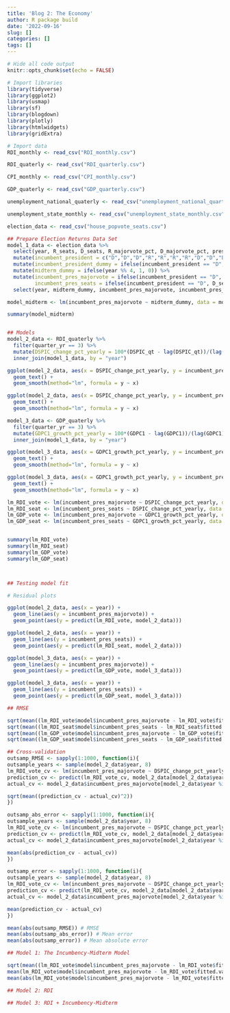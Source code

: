 ```yaml
---
title: 'Blog 2: The Economy'
author: R package build
date: '2022-09-16'
slug: []
categories: []
tags: []
---
```

```r
# Hide all code output
knitr::opts_chunk$set(echo = FALSE)

# Import libraries
library(tidyverse)
library(ggplot2)
library(usmap)
library(sf)
library(blogdown)
library(plotly)
library(htmlwidgets)
library(gridExtra)

# Import data
RDI_monthly <- read_csv("RDI_monthly.csv")

RDI_quaterly <- read_csv("RDI_quarterly.csv")

CPI_monthly <- read_csv("CPI_monthly.csv")

GDP_quaterly <- read_csv("GDP_quarterly.csv")

unemployment_national_quaterly <- read_csv("unemployment_national_quarterly_final.csv")

unemployment_state_monthly <- read_csv("unemployment_state_monthly.csv")

election_data <- read_csv("house_popvote_seats.csv")

```

```r
## Prepare Election Returns Data Set
model_1_data <- election_data %>%
  select(year, R_seats, D_seats, R_majorvote_pct, D_majorvote_pct, president_party) %>%
  mutate(incumbent_president = c("D","D","D","R","R","R","R","D","D","D","D","R","R","R","R","D","D","R","R","R","R","R", "R","D","D","D","D", "R", "R", "R","R","D","D","D","D","R","R")) %>%
  mutate(incumbent_president_dummy = ifelse(incumbent_president == "D", 1, 0)) %>%
  mutate(midterm_dummy = ifelse(year %% 4, 1, 0)) %>%
  mutate(incumbent_pres_majorvote = ifelse(incumbent_president == "D", D_majorvote_pct, R_majorvote_pct),
         incumbent_pres_seats = ifelse(incumbent_president == "D", D_seats, R_seats)) %>%
  select(year, midterm_dummy, incumbent_pres_majorvote, incumbent_pres_seats)

model_midterm <- lm(incumbent_pres_majorvote ~ midterm_dummy, data = model_1_data)

summary(model_midterm)


## Models
model_2_data <- RDI_quaterly %>%
  filter(quarter_yr == 3) %>%
  mutate(DSPIC_change_pct_yearly = 100*(DSPIC_qt - lag(DSPIC_qt))/(lag(DSPIC_qt))) %>%
  inner_join(model_1_data, by = "year")

ggplot(model_2_data, aes(x = DSPIC_change_pct_yearly, y = incumbent_pres_majorvote, label = year)) +
  geom_text() +
  geom_smooth(method="lm", formula = y ~ x)

ggplot(model_2_data, aes(x = DSPIC_change_pct_yearly, y = incumbent_pres_seats, label = year)) +
  geom_text() +
  geom_smooth(method="lm", formula = y ~ x)

model_3_data <- GDP_quaterly %>%
  filter(quarter_yr == 3) %>%
  mutate(GDPC1_growth_pct_yearly = 100*(GDPC1 - lag(GDPC1))/(lag(GDPC1))) %>%
  inner_join(model_1_data, by = "year")

ggplot(model_3_data, aes(x = GDPC1_growth_pct_yearly, y = incumbent_pres_majorvote, label = year)) +
  geom_text() +
  geom_smooth(method="lm", formula = y ~ x)

ggplot(model_3_data, aes(x = GDPC1_growth_pct_yearly, y = incumbent_pres_seats, label = year)) +
  geom_text() +
  geom_smooth(method="lm", formula = y ~ x)

lm_RDI_vote <- lm(incumbent_pres_majorvote ~ DSPIC_change_pct_yearly, data = model_2_data)
lm_RDI_seat <- lm(incumbent_pres_seats ~ DSPIC_change_pct_yearly, data = model_2_data)
lm_GDP_vote <- lm(incumbent_pres_majorvote ~ GDPC1_growth_pct_yearly, data = model_3_data)
lm_GDP_seat <- lm(incumbent_pres_seats ~ GDPC1_growth_pct_yearly, data = model_3_data)


summary(lm_RDI_vote)
summary(lm_RDI_seat)
summary(lm_GDP_vote)
summary(lm_GDP_seat)




```

```r
## Testing model fit

# Residual plots

ggplot(model_2_data, aes(x = year)) +
  geom_line(aes(y = incumbent_pres_majorvote)) +
  geom_point(aes(y = predict(lm_RDI_vote, model_2_data)))

ggplot(model_2_data, aes(x = year)) +
  geom_line(aes(y = incumbent_pres_seats)) +
  geom_point(aes(y = predict(lm_RDI_seat, model_2_data)))

ggplot(model_3_data, aes(x = year)) +
  geom_line(aes(y = incumbent_pres_majorvote)) +
  geom_point(aes(y = predict(lm_GDP_vote, model_3_data)))

ggplot(model_3_data, aes(x = year)) +
  geom_line(aes(y = incumbent_pres_seats)) +
  geom_point(aes(y = predict(lm_GDP_seat, model_3_data)))

## RMSE

sqrt(mean((lm_RDI_vote$model$incumbent_pres_majorvote - lm_RDI_vote$fitted.values)^2))
sqrt(mean((lm_RDI_seat$model$incumbent_pres_seats - lm_RDI_seat$fitted.values)^2))
sqrt(mean((lm_GDP_vote$model$incumbent_pres_majorvote - lm_GDP_vote$fitted.values)^2))
sqrt(mean((lm_GDP_seat$model$incumbent_pres_seats - lm_GDP_seat$fitted.values)^2))

## Cross-validation
outsamp_RMSE <- sapply(1:1000, function(i){
outsample_years <- sample(model_2_data$year, 8)
lm_RDI_vote_cv <- lm(incumbent_pres_majorvote ~ DSPIC_change_pct_yearly, data = model_2_data[!(model_2_data$year %in% outsample_years),])
prediction_cv <- predict(lm_RDI_vote_cv, model_2_data[model_2_data$year %in% outsample_years,])
actual_cv <- model_2_data$incumbent_pres_majorvote[model_2_data$year %in% outsample_years]

sqrt(mean((prediction_cv - actual_cv)^2))
})

outsamp_abs_error <- sapply(1:1000, function(i){
outsample_years <- sample(model_2_data$year, 8)
lm_RDI_vote_cv <- lm(incumbent_pres_majorvote ~ DSPIC_change_pct_yearly, data = model_2_data[!(model_2_data$year %in% outsample_years),])
prediction_cv <- predict(lm_RDI_vote_cv, model_2_data[model_2_data$year %in% outsample_years,])
actual_cv <- model_2_data$incumbent_pres_majorvote[model_2_data$year %in% outsample_years]

mean(abs(prediction_cv - actual_cv))
})

outsamp_error <- sapply(1:1000, function(i){
outsample_years <- sample(model_2_data$year, 8)
lm_RDI_vote_cv <- lm(incumbent_pres_majorvote ~ DSPIC_change_pct_yearly, data = model_2_data[!(model_2_data$year %in% outsample_years),])
prediction_cv <- predict(lm_RDI_vote_cv, model_2_data[model_2_data$year %in% outsample_years,])
actual_cv <- model_2_data$incumbent_pres_majorvote[model_2_data$year %in% outsample_years]

mean(prediction_cv - actual_cv)
})

mean(abs(outsamp_RMSE)) # RMSE
mean(abs(outsamp_abs_error)) # Mean error
mean(abs(outsamp_error)) # Mean absolute error

```







```r
## Model 1: The Incumbency-Midterm Model

sqrt(mean((lm_RDI_vote$model$incumbent_pres_majorvote - lm_RDI_vote$fitted.values)^2))
mean(lm_RDI_vote$model$incumbent_pres_majorvote - lm_RDI_vote$fitted.values)
mean(abs(lm_RDI_vote$model$incumbent_pres_majorvote - lm_RDI_vote$fitted.values))
```

```r
## Model 2: RDI
```

```r
## Model 3: RDI + Incumbency-Midterm
```





